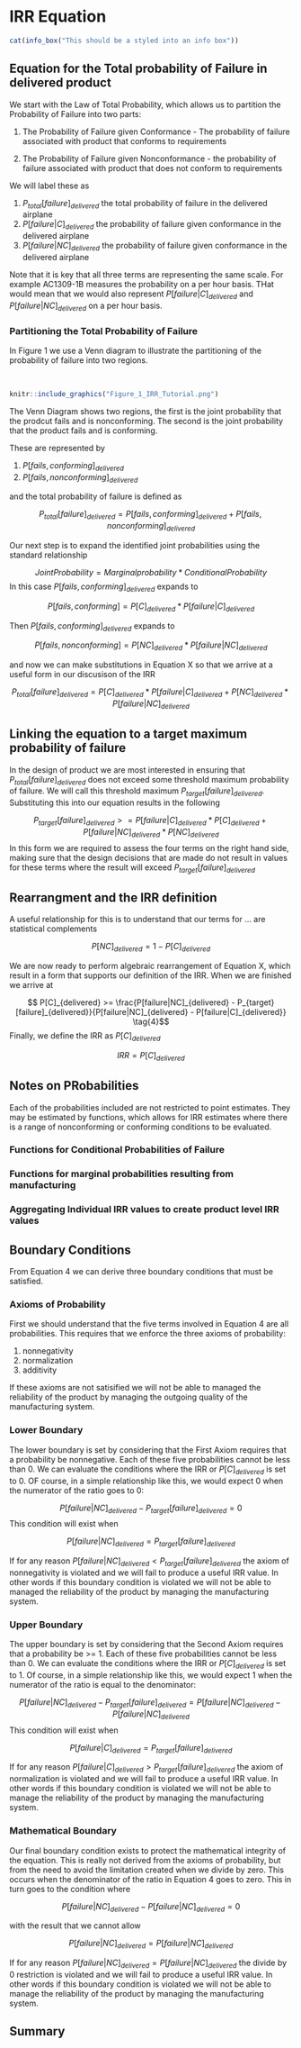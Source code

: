 # IRR Equation


```r
cat(info_box("This should be a styled into an info box"))
```

## Equation for the Total probability of Failure in delivered product

We start with the Law of Total Probability, which allows us to partition the Probability of Failure into two parts:

1. The Probability of Failure given Conformance - The probability of failure associated with product that conforms to requirements

2. The Probability of Failure given Nonconformance - the probability of failure associated with product that does not conform to requirements

We will label these as

1. $P_{total}[failure]_{delivered}$ the total probability of failure in the delivered airplane
2. $P[failure|C]_{delivered}$ the probability of failure given conformance in the delivered airplane
3. $P[failure|NC]_{delivered}$ the probability of failure given conformance in the delivered airplane

Note that it is key that all three terms are representing the same scale.  For example AC1309-1B measures the probability on a per hour basis.  THat would mean that we would also represent $P[failure|C]_{delivered}$ and $P[failure|NC]_{delivered}$ on a per hour basis.  


### Partitioning the Total Probability of Failure

In Figure 1 we use a Venn diagram to illustrate the partitioning of the probability of failure into two regions.

<br>

```r
knitr::include_graphics("Figure_1_IRR_Tutorial.png")
```

The Venn Diagram shows two regions, the first is the joint probability that the prodcut fails and is nonconforming.  The second is the joint probability that the product fails and is conforming.

These are represented by

1. $P[fails,conforming]_{delivered}$
2. $P[fails,nonconforming]_{delivered}$

and the total probability of failure is defined as

$$
P_{total}[failure]_{delivered} = P[fails,conforming]_{delivered} + P[fails,nonconforming]_{delivered} \tag{1}
$$


Our next step is to expand the identified joint probabilities using the standard relationship

$$ Joint Probability = Marginal probability * Conditional Probability $$
In this case $P[fails,conforming]_{delivered}$ expands to 

$$ P[fails,conforming] = P[C]_{delivered} * P[failure|C]_{delivered} $$

Then $P[fails,conforming]_{delivered}$ expands to 

$$ P[fails,nonconforming] = P[NC]_{delivered} * P[failure|NC]_{delivered} $$

and now we can make substitutions in Equation X so that we arrive at a useful form in our discusison of the IRR

$$ P_{total}[failure]_{delivered} = P[C]_{delivered} * P[failure|C]_{delivered} + P[NC]_{delivered} * P[failure|NC]_{delivered} \tag{2}$$

## Linking the equation to a target maximum probability of failure 

In the design of product we are most interested in ensuring that $P_{total}[failure]_{delivered}$ does not exceed some threshold maximum probability of failure.  We will call this threshold maximum $P_{target}[failure]_{delivered}$.  Substituting this into our equation results in the following

$$ P_{target}[failure]_{delivered} >= P[failure|C]_{delivered}*P[C]_{delivered} + P[failure|NC]_{delivered}*P[NC]_{delivered} \tag{3}$$
In this form we are required to assess the four terms on the right hand side, making sure that the design decisions that are made do not result in values for these terms where the result will exceed $P_{target}[failure]_{delivered}$

## Rearrangment and the IRR definition

A useful relationship for this is to understand that our terms for ... are statistical complements

$$ P[NC]_{delivered} = 1 -P[C]_{delivered} $$

We are now ready to perform algebraic rearrangement of Equation X, which result in a form that supports our definition of the IRR.  When we are finished we arrive at

$$ P[C]_{delivered} >= \frac{P[failure|NC]_{delivered} - P_{target}[failure]_{delivered}}{P[failure|NC]_{delivered} -  P[failure|C]_{delivered}} \tag{4}$$
Finally, we define the IRR as $P[C]_{delivered}$

$$ IRR = P[C]_{delivered} \tag{5}$$

## Notes on PRobabilities

Each of the probabilities included are not restricted to point estimates.  They may be estimated by functions, which allows for IRR estimates where there is a range of nonconforming or conforming conditions to be evaluated.

### Functions for Conditional Probabilities of Failure

### Functions for marginal probabilities resulting from manufacturing

### Aggregating Individual IRR values to create product level IRR values

## Boundary Conditions

From Equation 4 we can derive three boundary conditions that must be satisfied.  

### Axioms of Probability

First we should understand that the five terms involved in Equation 4 are all probabilities.  This requires that we enforce the three axioms of probability:

1. nonnegativity
2. normalization
3. additivity

If these axioms are not satisified we will not be able to managed the reliability of the product by managing the outgoing quality of the manufacturing system.

### Lower Boundary

The lower boundary is set by considering that the First Axiom requires that a probability be nonnegative.  Each of these five probabilities cannot be less than 0.  We can evaluate the conditions where the IRR or $P[C]_{delivered}$ is set to 0.  OF course, in a simple relationship like this, we would expect 0 when the numerator of the ratio goes to 0:

$$P[failure|NC]_{delivered} - P_{target}[failure]_{delivered} = 0$$
This condition will exist when 

$$P[failure|NC]_{delivered} = P_{target}[failure]_{delivered}$$

If for any reason $P[failure|NC]_{delivered} < P_{target}[failure]_{delivered}$ the axiom of nonnegativity is violated and we will fail to produce a useful IRR value.  In other words if this boundary condition is violated we will not be able to managed the reliability of the product by managing the manufacturing system.

### Upper Boundary

The upper boundary is set by considering that the Second Axiom requires that a probability be >= 1.  Each of these five probabilities cannot be less than 0.  We can evaluate the conditions where the IRR or $P[C]_{delivered}$ is set to 1.  Of course, in a simple relationship like this, we would expect 1 when the numerator of the ratio is equal to the denominator:

$$P[failure|NC]_{delivered} - P_{target}[failure]_{delivered} = P[failure|NC]_{delivered} -  P[failure|NC]_{delivered}$$
This condition will exist when 

$$P[failure|C]_{delivered} = P_{target}[failure]_{delivered}$$

If for any reason $P[failure|C]_{delivered} > P_{target}[failure]_{delivered}$ the axiom of normalization is violated and we will fail to produce a useful IRR value.  In other words if this boundary condition is violated we will not be able to manage the reliability of the product by managing the manufacturing system.

### Mathematical Boundary

Our final boundary condition exists to protect the mathematical integrity of the equation.  This is really not derived from the axioms of probability, but from the need to avoid the limitation created when we divide by zero.  This occurs when the denominator of the ratio in Equation 4 goes to zero.  This in turn goes to the condition where 

$$P[failure|NC]_{delivered} - P[failure|NC]_{delivered} = 0$$

with the result that we cannot allow 

$$P[failure|NC]_{delivered} = P[failure|NC]_{delivered}$$

If for any reason $P[failure|NC]_{delivered} = P[failure|NC]_{delivered}$ the divide by 0 restriction is violated and we will fail to produce a useful IRR value.  In other words if this boundary condition is violated we will not be able to manage the reliability of the product by managing the manufacturing system.

## Summary
